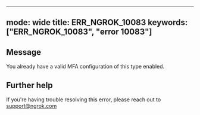 
---
mode: wide
title: ERR_NGROK_10083
keywords: ["ERR_NGROK_10083", "error 10083"]
---

## Message
You already have a valid MFA configuration of this type enabled.




## Further help
If you're having trouble resolving this error, please reach out to [support@ngrok.com](mailto:support@ngrok.com?subject=Help%20with%20ERR_NGROK_10083)

